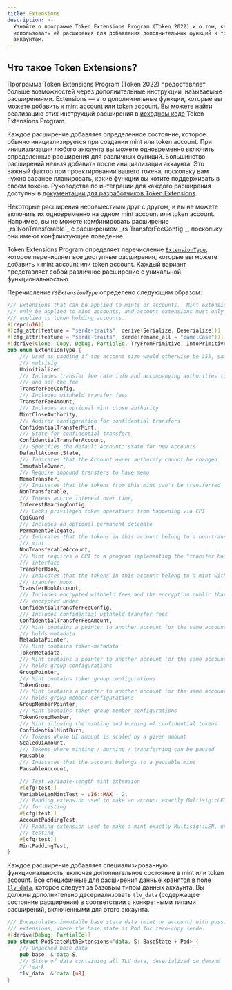 ```yaml
---
title: Extensions
description: >-
  Узнайте о программе Token Extensions Program (Token 2022) и о том, как
  использовать её расширения для добавления дополнительных функций к токенам и
  аккаунтам.
---
```


## Что такое Token Extensions?

Программа Token Extensions Program (Token 2022) предоставляет больше
возможностей через дополнительные инструкции, называемые расширениями.
Extensions — это дополнительные функции, которые вы можете добавить к mint
account или token account. Вы можете найти реализацию этих инструкций расширения
в
[исходном коде](https://github.com/solana-program/token-2022/tree/main/program/src/extension)
Token Extensions Program.

Каждое расширение добавляет определенное состояние, которое обычно
инициализируется при создании mint или token account. При инициализации любого
аккаунта вы можете одновременно включить определенные расширения для различных
функций. Большинство расширений нельзя добавить после инициализации аккаунта.
Это важный фактор при проектировании вашего токена, поскольку вам нужно заранее
планировать, какие функции вы хотите поддерживать в своем токене. Руководства по
интеграции для каждого расширения доступны в
[документации для разработчиков Token Extensions](/developers/guides/token-extensions/getting-started).

<Callout type="info">
  Некоторые расширения несовместимы друг с другом, и вы не можете включить их
  одновременно на одном mint account или token account. Например, вы не можете
  комбинировать расширение _rs`NonTransferable`_ с расширением
  _rs`TransferFeeConfig`_, поскольку они имеют конфликтующее поведение.
</Callout>

Token Extensions Program определяет перечисление
[`ExtensionType`](https://github.com/solana-program/token-2022/blob/efd0c957fefbd79882d77df5fb2dac88c001249c/program/src/extension/mod.rs#L1059),
которое перечисляет все доступные расширения, которые вы можете добавить к mint
account или token account. Каждый вариант представляет собой различное
расширение с уникальной функциональностью.

Перечисление _rs`ExtensionType`_ определено следующим образом:

```rust title="Token Extensions"
/// Extensions that can be applied to mints or accounts.  Mint extensions must
/// only be applied to mint accounts, and account extensions must only be
/// applied to token holding accounts.
#[repr(u16)]
#[cfg_attr(feature = "serde-traits", derive(Serialize, Deserialize))]
#[cfg_attr(feature = "serde-traits", serde(rename_all = "camelCase"))]
#[derive(Clone, Copy, Debug, PartialEq, TryFromPrimitive, IntoPrimitive)]
pub enum ExtensionType {
    /// Used as padding if the account size would otherwise be 355, same as a
    /// multisig
    Uninitialized,
    /// Includes transfer fee rate info and accompanying authorities to withdraw
    /// and set the fee
    TransferFeeConfig,
    /// Includes withheld transfer fees
    TransferFeeAmount,
    /// Includes an optional mint close authority
    MintCloseAuthority,
    /// Auditor configuration for confidential transfers
    ConfidentialTransferMint,
    /// State for confidential transfers
    ConfidentialTransferAccount,
    /// Specifies the default Account::state for new Accounts
    DefaultAccountState,
    /// Indicates that the Account owner authority cannot be changed
    ImmutableOwner,
    /// Require inbound transfers to have memo
    MemoTransfer,
    /// Indicates that the tokens from this mint can't be transferred
    NonTransferable,
    /// Tokens accrue interest over time,
    InterestBearingConfig,
    /// Locks privileged token operations from happening via CPI
    CpiGuard,
    /// Includes an optional permanent delegate
    PermanentDelegate,
    /// Indicates that the tokens in this account belong to a non-transferable
    /// mint
    NonTransferableAccount,
    /// Mint requires a CPI to a program implementing the "transfer hook"
    /// interface
    TransferHook,
    /// Indicates that the tokens in this account belong to a mint with a
    /// transfer hook
    TransferHookAccount,
    /// Includes encrypted withheld fees and the encryption public that they are
    /// encrypted under
    ConfidentialTransferFeeConfig,
    /// Includes confidential withheld transfer fees
    ConfidentialTransferFeeAmount,
    /// Mint contains a pointer to another account (or the same account) that
    /// holds metadata
    MetadataPointer,
    /// Mint contains token-metadata
    TokenMetadata,
    /// Mint contains a pointer to another account (or the same account) that
    /// holds group configurations
    GroupPointer,
    /// Mint contains token group configurations
    TokenGroup,
    /// Mint contains a pointer to another account (or the same account) that
    /// holds group member configurations
    GroupMemberPointer,
    /// Mint contains token group member configurations
    TokenGroupMember,
    /// Mint allowing the minting and burning of confidential tokens
    ConfidentialMintBurn,
    /// Tokens whose UI amount is scaled by a given amount
    ScaledUiAmount,
    /// Tokens where minting / burning / transferring can be paused
    Pausable,
    /// Indicates that the account belongs to a pausable mint
    PausableAccount,

    /// Test variable-length mint extension
    #[cfg(test)]
    VariableLenMintTest = u16::MAX - 2,
    /// Padding extension used to make an account exactly Multisig::LEN, used
    /// for testing
    #[cfg(test)]
    AccountPaddingTest,
    /// Padding extension used to make a mint exactly Multisig::LEN, used for
    /// testing
    #[cfg(test)]
    MintPaddingTest,
}
```

Каждое расширение добавляет специализированную функциональность, включая
дополнительное состояние в mint или token account. Все специфичные для
расширения данные хранятся в поле
[`tlv_data`](https://github.com/solana-program/token-2022/blob/efd0c957fefbd79882d77df5fb2dac88c001249c/program/src/extension/mod.rs#L546),
которое следует за базовым типом данных аккаунта. Вы должны дополнительно
десериализовать `tlv_data` (содержащее состояние расширения) в соответствии с
конкретными типами расширений, включенными для этого аккаунта.

```rust title="Token Extensions"
/// Encapsulates immutable base state data (mint or account) with possible
/// extensions, where the base state is Pod for zero-copy serde.
#[derive(Debug, PartialEq)]
pub struct PodStateWithExtensions<'data, S: BaseState + Pod> {
    /// Unpacked base data
    pub base: &'data S,
    /// Slice of data containing all TLV data, deserialized on demand
    // !mark
    tlv_data: &'data [u8],
}
```
